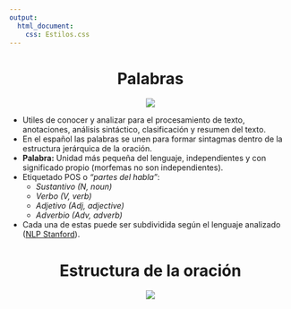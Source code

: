 ```yaml
---
output:
  html_document:
    css: Estilos.css
---
```


<center> <h1> <b> Palabras </b> </h1> </center>

<center><img src="figs/4_Palabras.jpg"></center>

+ Utiles de conocer y analizar para el procesamiento de texto, anotaciones, análisis sintáctico, clasificación y resumen del texto.
+ En el español las palabras se unen para formar sintagmas dentro de la estructura jerárquica de la oración.
+ **Palabra:** Unidad más pequeña del lenguaje, independientes y con significado propio (morfemas no son independientes). 
+ Etiquetado POS o *"partes del habla"*:
  + *Sustantivo (N, noun)*
  + *Verbo (V, verb)*
  + *Adjetivo (Adj, adjective)*
  + *Adverbio (Adv, adverb)*
+ Cada una de estas puede ser subdividida según el lenguaje analizado ([NLP Stanford](https://nlp.stanford.edu/software/spanish-faq.shtml#tagset)).

<center> <h1> <b> Estructura de la oración </b> </h1> </center>

<center><img src="figs/4_EstructuraJerarquicaOracion.png"></center>